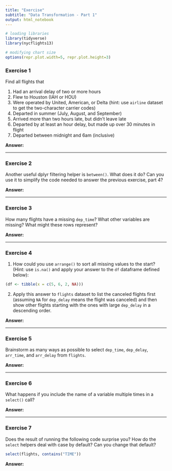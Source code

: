 ```yaml
---
title: "Exercise"
subtitle: "Data Transformation - Part 1"
output: html_notebook
---
```


```r
# loading libraries
library(tidyverse)
library(nycflights13)

# modifying chart size
options(repr.plot.width=5, repr.plot.height=3)
```

### Exercise 1
Find all flights that

1. Had an arrival delay of two or more hours
2. Flew to Houston (IAH or HOU)
3. Were operated by United, American, or Delta (hint: use `airline` dataset to get the two-character carrier codes)
4. Departed in summer (July, August, and September)
5. Arrived more than two hours late, but didn't leave late
6. Departed by at least an hour delay, but made up over 30 minutes in flight
7. Departed between midnight and 6am (inclusive)

**Answer:**

---

### Exercise 2
Another useful dplyr filtering helper is `between()`. What does it do? Can you use it to simplify the code needed to answer the previous exercise, part 4?

**Answer:**

---

### Exercise 3
How many flights have a missing `dep_time`? What other variables are missing? What might these rows represent?

**Answer:**

---

### Exercise 4
1) How could you use `arrange()` to sort all missing values to the start? (Hint: use `is.na()` and apply your answer to the `df` dataframe defined below):

```r
(df <- tibble(x = c(5, 6, 2, NA)))
```

2) Apply this answer to `flights` dataset to list the canceled flights first (assuming `NA` for `dep_delay` means the flight was canceled) and then show other flights starting with the ones with large `dep_delay` in a descending order.

**Answer:**

---

### Exercise 5
Brainstorm as many ways as possible to select `dep_time`, `dep_delay`, `arr_time`, and `arr_delay` from `flights`.

**Answer:**

---

### Exercise 6
What happens if you include the name of a variable multiple times in a `select()` call?

**Answer:**

---

### Exercise 7
Does the result of running the following code surprise you? How do the `select` helpers deal with case by default? Can you change that default?

```r
select(flights, contains("TIME"))
```

**Answer:**
